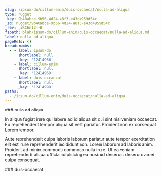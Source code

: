 ```yaml
---
slug: /ipsum-do/cillum-enim/duis-occaecat/nulla-ad-aliqua
type: nugget
_key: 9b40abce-9b56-4d24-a8f3-e43d4959d54c
_id: nugget/9b40abce-9b56-4d24-a8f3-e43d4959d54c
_rev: _iKCEn12--B
fspath: blah/ipsum-do/cillum-enim/duis-occaecat/nulla-ad-aliqua.md
label: nulla ad aliqua
pageRefs: {}
breadcrumbs:
  - - label: ipsum-do
      shortlabel: null
      _key: '12414966'
    - label: cillum-enim
      shortlabel: null
      _key: '12414969'
    - label: duis-occaecat
      shortlabel: null
      _key: '12414999'
paths:
  - /ipsum-do/cillum-enim/duis-occaecat/nulla-ad-aliqua
---
```


<NuggetArea>
<Nugget slug="/ipsum-do/cillum-enim/duis-occaecat/nulla-ad-aliqua" type="nugget" _key="9b40abce-9b56-4d24-a8f3-e43d4959d54c" _id="nugget/9b40abce-9b56-4d24-a8f3-e43d4959d54c" _rev="_iKCEn12--B" fspath="blah/ipsum-do/cillum-enim/duis-occaecat/nulla-ad-aliqua.md" label="nulla ad aliqua" paths="/ipsum-do/cillum-enim/duis-occaecat/nulla-ad-aliqua">
<NuggetBody>
### nulla ad aliqua

In aliqua fugiat irure qui labore ad id aliqua sit qui sint nisi veniam occaecat. Eu reprehenderit tempor aliqua sit velit pariatur. Proident non ex consequat Lorem tempor.

Aute reprehenderit culpa laboris laborum pariatur aute tempor exercitation elit est irure reprehenderit incididunt non. Lorem laborum ad laboris anim. Proident ad minim commodo commodo nulla irure. Ut ea veniam reprehenderit aliqua officia adipisicing ea nostrud deserunt deserunt amet culpa consequat.

</NuggetBody>
<Breadcrumbs>
<Crumbs>
<Crumb _key="12414966" label="ipsum-do" /><Crumb _key="12414969" label="cillum-enim" /><Crumb _key="12414999" label="duis-occaecat" />
</Crumbs>
</Breadcrumbs>
</Nugget>

<NuggetsInbound>
</NuggetsInbound>
<NuggetsOutbound>
</NuggetsOutbound>
</NuggetArea>
<PassagesInbound>
<Passage direction="inbound" type="passage" _key="12414999" _id="passage/12414999" _rev="_iKCEn12--_" label="duis-occaecat" passage="duis-occaecat" fspath="blah/ipsum-do/cillum-enim/duis-occaecat" paths="/ipsum-do/cillum-enim/duis-occaecat" slug="/ipsum-do/cillum-enim/duis-occaecat">
<NuggetBody>
### duis-occaecat

</NuggetBody>
<Breadcrumbs>
<Crumbs>
<Crumb _key="12414966" label="ipsum-do" /><Crumb _key="12414969" label="cillum-enim" />
</Crumbs>
</Breadcrumbs>
</Passage>

</PassagesInbound>
<PassagesOutbound>
</PassagesOutbound>